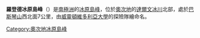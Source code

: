 {{coord|79|48|S|158|2|E|display=title}}

'''羅登德冰原島峰'''（{{lang-en|Roadend Nunatak}}）是[[南極洲|南極洲]]的[[冰原島峰|冰原島峰]]，位於[[奧次地|奧次地]]的[[達爾文冰川|達爾文冰川]]北部，處於[[巴斯琴山|巴斯琴山]]西北面7公里，由[[威靈頓維多利亞大學|威靈頓維多利亞大學]]的探險隊繪命名。

{{DEFAULTSORT:Roadend Nunatak}}
[[Category:奧次地冰原島峰|Category:奧次地冰原島峰]]


{{OatesLand-geo-stub}}
